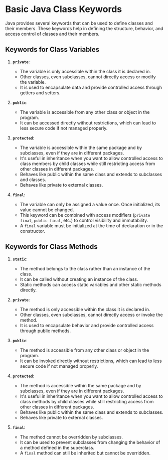 # Basic Java Class Keywords

Java provides several keywords that can be used to define classes and their members. These keywords help in defining the structure, behavior, and access control of classes and their members. 

## Keywords for Class Variables

1. **`private`**:
   - The variable is only accessible within the class it is declared in.
   - Other classes, even subclasses, cannot directly access or modify the variable.
   - It is used to encapsulate data and provide controlled access through getters and setters.

2. **`public`**:
   - The variable is accessible from any other class or object in the program.
   - It can be accessed directly without restrictions, which can lead to less secure code if not managed properly.

3. **`protected`**:
   - The variable is accessible within the same package and by subclasses, even if they are in different packages.
   - It's useful in inheritance when you want to allow controlled access to class members by child classes while still restricting access from other classes in different packages.
   - Behaves like public within the same class and extends to subclasses and classes.
   - Behaves like private to external classes. 

4. **`final`**:
   - The variable can only be assigned a value once. Once initialized, its value cannot be changed.
   - This keyword can be combined with access modifiers (`private final`, `public final`, etc.) to control visibility and immutability.
   - A `final` variable must be initialized at the time of declaration or in the constructor.


## Keywords for Class Methods

1. **`static`**:
   - The method belongs to the class rather than an instance of the class.
   - It can be called without creating an instance of the class.
   - Static methods can access static variables and other static methods directly.

2. **`private`**:
   - The method is only accessible within the class it is declared in.
   - Other classes, even subclasses, cannot directly access or invoke the method.
   - It is used to encapsulate behavior and provide controlled access through public methods.

3. **`public`**:
    - The method is accessible from any other class or object in the program.
    - It can be invoked directly without restrictions, which can lead to less secure code if not managed properly.

4. **`protected`**:
    - The method is accessible within the same package and by subclasses, even if they are in different packages.
    - It's useful in inheritance when you want to allow controlled access to class methods by child classes while still restricting access from other classes in different packages.
    - Behaves like public within the same class and extends to subclasses.
    - Behaves like private to external classes.

5. **`final`**:
    - The method cannot be overridden by subclasses.
    - It can be used to prevent subclasses from changing the behavior of a method defined in the superclass.
    - A `final` method can still be inherited but cannot be overridden.

    